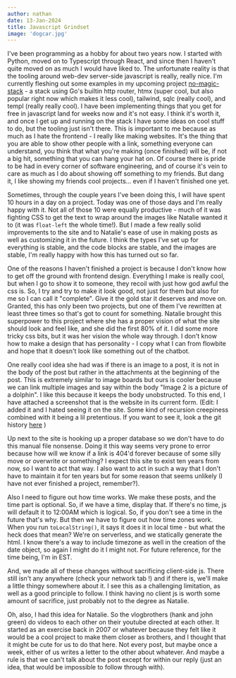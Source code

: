 ```yaml
---
author: nathan
date: 13-Jan-2024
title: Javascript Grindset
image: 'dogcar.jpg'
---
```


I've been programming as a hobby for about two years now. I started with Python, moved on to Typescript through React, and since then I haven't quite moved
on as much I would have liked to. The unfortunate reality is that the tooling around web-dev server-side javascript is really, really nice. I'm currently
fleshing out some examples in my upcoming project [no-magic-stack](https://github.com/nathan-hello/no-magic-stack) - a stack using Go's builtin http router,
htmx (super cool, but also popular right now which makes it less cool), tailwind, sqlc (really cool), and templ (really really cool). I have been implementing
things that you get for free in javascript land for weeks now and it's not easy. I think it's worth it, and once I get up and running on the stack I have some
ideas on cool stuff to do, but the tooling just isn't there. This is important to me because as much as I hate the frontend - I really like making websites. It's
the thing that you are able to show other people with a link, something everyone can understand, you think that what you're making (once finished) will be, if not
a big hit, something that you can hang your hat on. Of course there is pride to be had in every corner of software engineering, and of course it's vein to care
as much as I do about showing off something to my friends. But dang it, I like showing my friends cool projects... even if I haven't finished one yet.

Sometimes, through the couple years I've been doing this, I will have spent 10 hours in a day on a project. Today was one of those days and I'm really happy with it.
Not all of those 10 were equally productive - much of it was fighting CSS to get the text to wrap around the images like Natalie wanted it to (it was `float-left` the
whole time!). But I made a few really solid improvements to the site and to Natalie's ease of use in making posts as well as customizing it in the future. I think
the types I've set up for everything is stable, and the code blocks are stable, and the images are stable, I'm really happy with how this has turned out so far.

One of the reasons I haven't finished a project is because I don't know how to get off the ground with frontend design. Everything I make is really cool, but when I
go to show it to someone, they recoil with just how god awful the css is. So, I try and try to make it look good, not just for them but also for me so I can call it
"complete". Give it the gold star it deserves and move on. Granted, this has only been two projects, but one of them I've rewritten at least three times so that's
got to count for something. Natalie brought this superpower to this project where she has a proper vision of what the site should look and feel like, and she did
the first 80% of it. I did some more tricky css bits, but it was her vision the whole way through. I don't know how to make a design that has personality - I copy
what I can from flowbite and hope that it doesn't look like something out of the chatbot.

One really cool idea she had was if there is an image to a post, it is not in the body of the post but rather in the attachments at the beginning of the post. This
is extremely similar to image boards but ours is cooler because we can link multiple images and say within the body "Image 2 is a picture of a dolphin". I like this
because it keeps the body unobstructed. To this end, I have attached a screenshot that is the website in its current form. (Edit: I added it and I hated seeing it on
the site. Some kind of recursion creepiness combined with it being a lil pretentious. If you want to see it, look a the git history [here](https://github.com/nathan-hello/personal-site) )

Up next to the site is hooking up a proper database so we don't have to do this manual file nonsense. Doing it this way seems very prone to error because how will we know
if a link is 404'd forever because of some silly move or overwrite or something? I expect this site to exist ten years from now, so I want to act that way. I also want to
act in such a way that I don't have to maintain it for ten years but for some reason that seems unlikely (I have not ever finished a project, remember?).

Also I need to figure out how time works. We make these posts, and the time part is optional. So, if we have a time, display that. If there's no time, js will default
it to 12:00AM which is logical. So, if you don't see a time in the future that's why. But then we have to figure out how time zones work. When you run `toLocalString()`,
it says it does it in local time - but what the heck does that mean? We're on serverless, and we statically generate the html. I know there's a way to include timezone
as well in the creation of the date object, so again I might do it I might not. For future reference, for the time being, I'm in EST.

And, we made all of these changes without sacrificing client-side js. There still isn't any anywhere (check your network tab !) and if there is, we'll make a little
thingy somewhere about it. I see this as a challenging limitation, as well as a good principle to follow. I think having no client js is worth some amount of sacrifice,
just probably not to the degree as Natalie.

Oh, also, I had this idea for Natalie. So the vlogbrothers (hank and john green) do videos to each other on their youtube directed at each other. It started as an exercise
back in 2007 or whatever because they felt like it would be a cool project to make them closer as brothers, and I thought that it might be cute for us to do that here. Not
every post, but maybe once a week, either of us writes a letter to the other about whatever. And maybe a rule is that we can't talk about the post except for within our
reply (just an idea, that would be impossible to follow through with).
